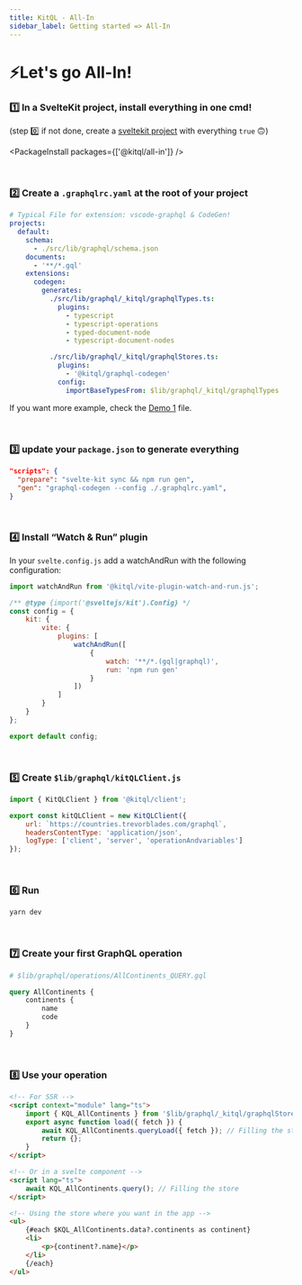 ```yaml
---
title: KitQL - All-In
sidebar_label: Getting started => All-In
---
```


# ⚡Let's go All-In!

### 1️⃣ In a SvelteKit project, install everything in one cmd!

(step 0️⃣ if not done, create a [sveltekit project](https://kit.svelte.dev/) with everything `true` 🙃)

<PackageInstall packages={['@kitql/all-in']} />

<p>&nbsp;</p>

### 2️⃣ Create a `.graphqlrc.yaml` at the root of your project

```yaml
# Typical File for extension: vscode-graphql & CodeGen!
projects:
  default:
    schema:
      - ./src/lib/graphql/schema.json
    documents:
      - '**/*.gql'
	extensions:
      codegen:
        generates:
          ./src/lib/graphql/_kitql/graphqlTypes.ts:
            plugins:
              - typescript
              - typescript-operations
              - typed-document-node
              - typescript-document-nodes

          ./src/lib/graphql/_kitql/graphqlStores.ts:
            plugins:
              - '@kitql/graphql-codegen'
            config:
              importBaseTypesFrom: $lib/graphql/_kitql/graphqlTypes
```

If you want more example, check the [Demo 1](https://raw.githubusercontent.com/jycouet/kitql/main/examples/demo1/.graphqlrc.yaml) file.

<p>&nbsp;</p>

### 3️⃣ update your `package.json` to generate everything

```json
"scripts": {
  "prepare": "svelte-kit sync && npm run gen",
  "gen": "graphql-codegen --config ./.graphqlrc.yaml",
}
```

<p>&nbsp;</p>

### 4️⃣ Install “Watch & Run” plugin

In your `svelte.config.js` add a watchAndRun with the following configuration:

```js
import watchAndRun from '@kitql/vite-plugin-watch-and-run.js';

/** @type {import('@sveltejs/kit').Config} */
const config = {
	kit: {
		vite: {
			plugins: [
				watchAndRun([
					{
						watch: '**/*.(gql|graphql)',
						run: 'npm run gen'
					}
				])
			]
		}
	}
};

export default config;
```

<p>&nbsp;</p>

### 5️⃣ Create `$lib/graphql/kitQLClient.js`

```js
import { KitQLClient } from '@kitql/client';

export const kitQLClient = new KitQLClient({
	url: `https://countries.trevorblades.com/graphql`,
	headersContentType: 'application/json',
	logType: ['client', 'server', 'operationAndvariables']
});
```

<p>&nbsp;</p>

### 6️⃣ Run

```bash
yarn dev
```

<p>&nbsp;</p>

### 7️⃣ Create your first GraphQL operation

```graphql
# $lib/graphql/operations/AllContinents_QUERY.gql

query AllContinents {
	continents {
		name
		code
	}
}
```

<p>&nbsp;</p>

### 8️⃣ Use your operation

```html
<!-- For SSR -->
<script context="module" lang="ts">
	import { KQL_AllContinents } from '$lib/graphql/_kitql/graphqlStores';
	export async function load({ fetch }) {
		await KQL_AllContinents.queryLoad({ fetch }); // Filling the store
		return {};
	}
</script>

<!-- Or in a svelte component -->
<script lang="ts">
	await KQL_AllContinents.query(); // Filling the store
</script>

<!-- Using the store where you want in the app -->
<ul>
	{#each $KQL_AllContinents.data?.continents as continent}
	<li>
		<p>{continent?.name}</p>
	</li>
	{/each}
</ul>
```
